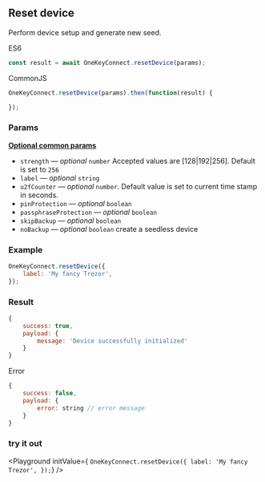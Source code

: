 
## Reset device
Perform device setup and generate new seed.

ES6
```javascript
const result = await OneKeyConnect.resetDevice(params);
```

CommonJS
```javascript
OneKeyConnect.resetDevice(params).then(function(result) {

});
```

### Params
[****Optional common params****](./commonParams)
<br/>
* `strength` — *optional* `number` Accepted values are [128|192|256]. Default is set to `256`
* `label` — *optional* `string`
* `u2fCounter` — *optional* `number`. Default value is set to current time stamp in seconds.
* `pinProtection` — *optional* `boolean`
* `passphraseProtection` — *optional* `boolean`
* `skipBackup` — *optional* `boolean`
* `noBackup` — *optional* `boolean` create a seedless device

### Example
```javascript
OneKeyConnect.resetDevice({
    label: 'My fancy Trezor',
});
```

### Result
```javascript
{
    success: true,
    payload: {
        message: 'Device successfully initialized'
    }
}
```
Error
```javascript
{
    success: false,
    payload: {
        error: string // error message
    }
}
```


### try it out
<Playground
    initValue={
`OneKeyConnect.resetDevice({
    label: 'My fancy Trezor',
});`}
/>

